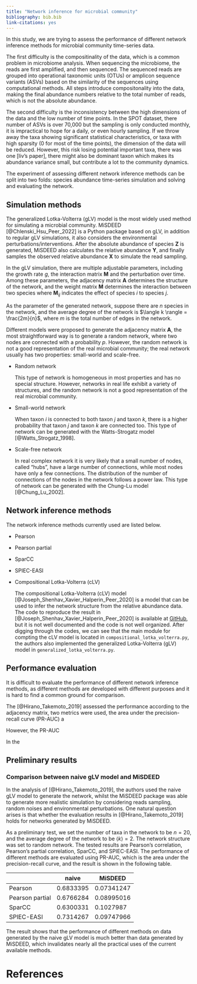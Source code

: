 ```yaml
---
title: "Network inference for microbial community"
bibliography: bib.bib
link-citations: yes
---
```


<!-- March 3rd, Introduction part -->
In this study, we are trying to assess the performance of different network inference methods for microbial community time-series data.

The first difficulty is the compositinality of the data, which is a common problem in microbiome analysis.
When sequencing the microbiome, the reads are first amplified, and then sequenced.
The sequenced reads are grouped into operational taxonomic units (OTUs) or amplicon sequence variants (ASVs) based on the similarity of the sequences using computational methods.
All steps introduce compositonality into the data, making the final abundance numbers relative to the total number of reads, which is not the absolute abundance.

The second difficulty is the inconsistency between the high dimensions of the data and the low number of time points.
In the SPOT dataset, there number of ASVs is over 70,000 but the sampling is only conducted monthly, it is impractical to hope for a daily, or even hourly sampling.
If we throw away the taxa showing significant statistical characteristics, or taxa with high sparsity (0 for most of the time points), the dimension of the data will be reduced.
However, this risk losing potential important taxa, there was one  [liv's paper], there might also be dominant taxon which makes its abundance variance small, but contribute a lot to the community dynamics.

The experiment of assessing different network inference methods can be split into two folds: species abundance time-series simulation and solving and evaluating the network.

## Simulation methods

The generalized Lotka-Volterra (gLV) model is the most widely used method for simulating a microbial community. MiSDEED [@Chlenski_Hsu_Peer_2022] is a Python package based on gLV, in addition to regular gLV simulations, it also considers the environmental perturbations/interventions.
After the absolute abundance of species $\textbf{Z}$ is generated, MiSDEED also calculates the relative abundance $\textbf{Y}$, and finally samples the observed relative abundance $\textbf{X}$ to simulate the read sampling.

In the gLV simulation, there are multiple adjustable parameters, including the growth rate $g$, the interaction matrix $\textbf{M}$ and the perturbation over time.
Among these parameters, the adjacency matrix $\textbf{A}$ determines the structure of the network, and the weight matrix $\textbf{M}$ determines the interaction between two species where $\textbf{M}_{ij}$ indicates the effect of species $i$ to species $j$.

As the parameter of the generated network, suppose there are $n$ species in the network, and the average degree of the network is $\langle k \rangle = \frac{2m}{n}$, where $m$ is the total number of edges in the network.

Different models were proposed to generate the adjacency matrix $\textbf{A}$, the most straightforward way is to generate a random network, where two nodes are connected with a probability $p$.
However, the random network is not a good representation of the real microbial community; the real network usually has two properties: small-world and scale-free.

- Random network

    This type of network is homogeneous in most properties and has no special structure.
    However, networks in real life exhibit a variety of structures, and the random network is not a good representation of the real microbial community.

- Small-world network

    When taxon $i$ is connected to both taxon $j$ and taxon $k$, there is a higher probability that taxon $j$ and taxon $k$ are connected too.
    This type of network can be generated with the Watts-Strogatz model [@Watts_Strogatz_1998].

- Scale-free network

    In real complex network it is very likely that a small number of nodes, called "hubs", have a large number of connections, while most nodes have only a few connections.
    The distribution of the number of connections of the nodes in the network follows a power law.
    This type of network can be generated with the Chung-Lu model [@Chung_Lu_2002].

## Network inference methods

The network inference methods currently used are listed below.

<!-- [to fill different methods]{style="color: red"} -->
- Pearson

- Pearson partial

- SparCC

- SPIEC-EASI

<!-- Feb 28 2023, added clv -->
- Compositional Lotka-Volterra (cLV)

    The compositional Lotka-Volterra (cLV) model [@Joseph_Shenhav_Xavier_Halperin_Peer_2020] is a model that can be used to infer the network structure from the relative abundance data.
    The code to reproduce the result in [@Joseph_Shenhav_Xavier_Halperin_Peer_2020] is available at [GitHub](https://github.com/tyjo/clv), but it is not well documented and the code is not well organized.
    After digging through the codes, we can see that the main module for compting the cLV model is located in `compositional_lotka_volterra.py`, the authors also implemented the generalized Lotka-Volterra (gLV) model in `generalized_lotka_volterra.py`.

<!-- March 1 2023, section about evaluation -->
## Performance evaluation

It is difficult to evaluate the performance of different network inference methods, as different methods are developed with different purposes and it is hard to find a common ground for comparison.

The [@Hirano_Takemoto_2019] assessed the performance according to the adjacency matrix, two metrics were used, the area under the precision-recall curve (PR-AUC) a

However, the PR-AUC

In the 
    

## Preliminary results

### Comparison between naive gLV model and MiSDEED

In the analysis of [@Hirano_Takemoto_2019], the authors used the naive gLV model to generate the network, whilst the MiSDEED package was able to generate more realistic simulation by considering reads sampling, random noises and environmental perturbations.
One natural question arises is that whether the evaluation results in [@Hirano_Takemoto_2019] holds for networks generated by MiSDEED.

As a preliminary test, we set the number of taxa in the network to be $n = 20$, and the average degree of the network to be $\langle k \rangle = 2$.
The network structure was set to random network.
The tested results are Pearson's correlation, Pearson's partial correlation, SparCC, and SPIEC-EASI.
The performance of different methods are evaluated using PR-AUC, which is the area under the precision-recall curve, and the result is shown in the following table.


|                 | naive     | MiSDEED    |
|-----------------|-----------|------------|
| Pearson         | 0.6833395 | 0.07341247 |
| Pearson partial | 0.6766284 | 0.08995016 |
| SparCC          | 0.6300331 | 0.1027987  |
| SPIEC-EASI      | 0.7314267 | 0.09747966 |

The result shows that the performance of different methods on data generated by the naive gLV model is much better than data generated by MiSDEED, which invalidates nearly all the practical uses of the current available methods.

# References